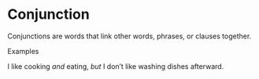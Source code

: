 # Conjunction

Conjunctions are words that link other words, phrases, or clauses together.

Examples

I like cooking *and* eating, *but* I don’t like washing dishes afterward.